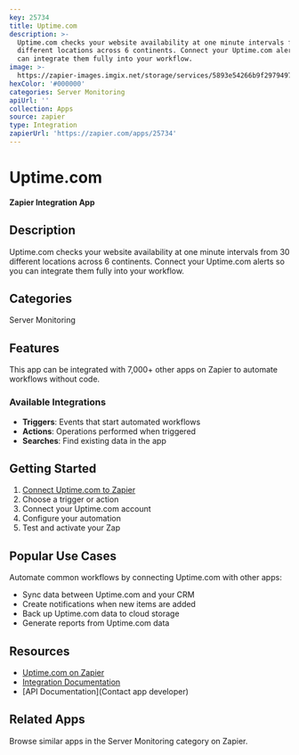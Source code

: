 ```yaml
---
key: 25734
title: Uptime.com
description: >-
  Uptime.com checks your website availability at one minute intervals from 30
  different locations across 6 continents. Connect your Uptime.com alerts so you
  can integrate them fully into your workflow.
image: >-
  https://zapier-images.imgix.net/storage/services/5893e54266b9f29794972b8ef11f5508.png?auto=format%2Ccompress&ixlib=python-3.0.0&q=50
hexColor: '#000000'
categories: Server Monitoring
apiUrl: ''
collection: Apps
source: zapier
type: Integration
zapierUrl: 'https://zapier.com/apps/25734'
---
```

# Uptime.com

**Zapier Integration App**

## Description

Uptime.com checks your website availability at one minute intervals from 30 different locations across 6 continents. Connect your Uptime.com alerts so you can integrate them fully into your workflow.

## Categories

Server Monitoring

## Features

This app can be integrated with 7,000+ other apps on Zapier to automate workflows without code.

### Available Integrations

- **Triggers**: Events that start automated workflows
- **Actions**: Operations performed when triggered
- **Searches**: Find existing data in the app

## Getting Started

1. [Connect Uptime.com to Zapier](https://zapier.com/apps/25734)
2. Choose a trigger or action
3. Connect your Uptime.com account
4. Configure your automation
5. Test and activate your Zap

## Popular Use Cases

Automate common workflows by connecting Uptime.com with other apps:

- Sync data between Uptime.com and your CRM
- Create notifications when new items are added
- Back up Uptime.com data to cloud storage
- Generate reports from Uptime.com data

## Resources

- [Uptime.com on Zapier](https://zapier.com/apps/25734)
- [Integration Documentation](https://zapier.com/apps/25734/integrations)
- [API Documentation](Contact app developer)

## Related Apps

Browse similar apps in the Server Monitoring category on Zapier.
